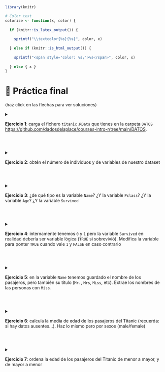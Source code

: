 ```r
library(knitr)

# Color text
colorize <- function(x, color) {
  
  if (knitr::is_latex_output()) {
    
    sprintf("\\textcolor{%s}{%s}", color, x)
    
  } else if (knitr::is_html_output()) {
    
    sprintf("<span style='color: %s;'>%s</span>", color, x)
    
  } else { x }
}
```

# 📝 Práctica final {#practica-final}

(haz click en las flechas para ver soluciones)


<details>
  <summary><strong>Ejercicio 1</strong>: carga el fichero `titanic.RData` que tienes en la carpeta `DATOS` <https://github.com/dadosdelaplace/courses-intro-r/tree/main/DATOS>.
  
</summary>
  
- Solución:

```r
load("./DATOS/titanic.RData")
```

</details>

&nbsp;


<details>
  <summary><strong>Ejercicio 2</strong>: obtén el número de individuos y de variables de nuestro dataset
  
</summary>
  
- Solución:

```r
ncol(titanic) # variables
nrow(titanic) # individuos
```

</details>

&nbsp;


<details>
  <summary><strong>Ejercicio 3</strong>: ¿de qué tipo es la variable `Name`? ¿Y la variable `Pclass`? ¿Y la variable `Age`? ¿Y la variable `Survived`
  
</summary>
  
- Solución:

```r
class(titanic$Name) 
class(titanic$Pclass)
class(titanic$Age)
class(titanic$Survived)
```

</details>


&nbsp;


<details>
  <summary><strong>Ejercicio 4</strong>: internamente tenemos `0` y `1` pero la variable `Survived` en realidad debería ser variable lógica (`TRUE` si sobrevivió). Modifica la variable para ponter `TRUE` cuando vale `1` y `FALSE` en caso contrario
  
</summary>
  
- Solución:

```r
# Modo ifelse
titanic$Survived <- ifelse(titanic$Survived == 1, TRUE, FALSE)

# otra forma: modo bucle + if
load("./DATOS/titanic.RData")
nueva_variable <- rep(FALSE, length(titanic$Survived))
for (i in 1:length(titanic$Survived)) {
  
  if (titanic$Survived[i] == 1) {
    
    nueva_variable[i] <- TRUE
    
  }
}
titanic$Survived <- nueva_variable
```

</details>



&nbsp;


<details>
  <summary><strong>Ejercicio 5</strong>: en la variable `Name` tenemos guardado el nombre de los pasajeros, pero también su título (`Mr.`, `Mrs`, `Miss`, etc). Extrae los nombres de las personas con `Miss.`
  
</summary>
  
- Solución:

```r
library(stringr)
# Con str_detect obtenemos un TRUE/FALSE
titanic$Name[str_detect(titanic$Name, pattern = "Miss.")]
```

</details>


&nbsp;


<details>
  <summary><strong>Ejercicio 6</strong>: calcula la media de edad de los pasajeros del Titanic (recuerda: si hay datos ausentes...). Haz lo mismo pero por sexos (male/female)
  
</summary>
  
- Solución:

```r
mean(titanic$Age, na.rm = TRUE)
mean(titanic$Age[titanic$Sex == "male"], na.rm = TRUE)
mean(titanic$Age[titanic$Sex == "female"], na.rm = TRUE)
```

</details>


&nbsp;

<details>
  <summary><strong>Ejercicio 7</strong>: ordena la edad de los pasajeros del Titanic de menor a mayor, y de mayor a menor
  
</summary>
  
- Solución:

```r
sort(titanic$Age) # menor a mayor
sort(titanic$Age, decreasing = TRUE) # mayor a menor
```

&nbsp;

<details>
  <summary><strong>Ejercicio 8</strong>: vamos a clasificar a los pasajeros según su edad en `"mayores de edad"` y `"menores de edad"`. Crea un función que, dada una edad, nos diga si es mayor o menor de edad. Aplícala después a nuestra variable `Age` y guarda el resultado en una variable `edad_recodificada ` que añadamos a los datos originales
  
</summary>
  
- Solución:

```r
# Definimos función
menor_edad <- function(edad) {
  
  salida <- ifelse(edad < 18, "menores de edad", "mayores de edad")
  return(salida)
}

# Creamos nueva variable
titanic$edad_recodificada <- menor_edad(titanic$Age) # se aplica elemento a elemento
titanic$edad_recodificada # habrá NA
```

&nbsp;

<details>
  <summary><strong>Ejercicio 9</strong>: el accidente del Titanic se produjo el 15 de abril de 1912. Tomando dicha fecha como referencia, usa la edad de los pasajeros para añadir una nueva variable que sea la fecha de nacimiento.
  
</summary>
  
- Solución:

```r
library(lubridate)
# Fecha accidente
accidente <- as_date("1912/04/15")

# Creamos nueva variable: fecha del accidente - años
# (saldrán todos nacidos el 15 de abril, ya que no sabemos
# cuantos meses cumplían en el momento del accidente)
titanic$fecha_nacimiento <- accidente - titanic$Age
titanic$fecha_nacimiento 
```

